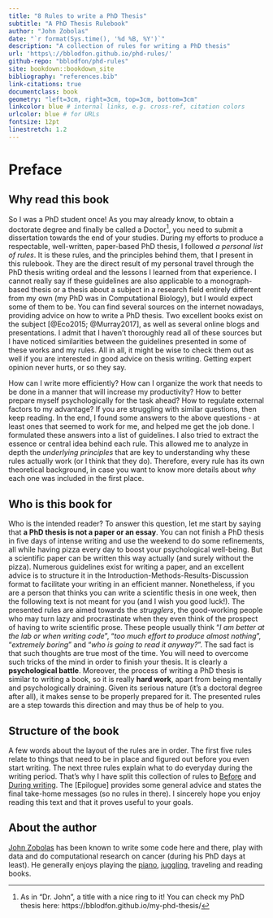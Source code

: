 ```yaml
---
title: "8 Rules to write a PhD Thesis"
subtitle: "A PhD Thesis Rulebook"
author: "John Zobolas"
date: "`r format(Sys.time(), '%d %B, %Y')`"
description: "A collection of rules for writing a PhD thesis"
url: 'https\://bblodfon.github.io/phd-rules/'
github-repo: "bblodfon/phd-rules"
site: bookdown::bookdown_site
bibliography: "references.bib"
link-citations: true
documentclass: book
geometry: "left=3cm, right=3cm, top=3cm, bottom=3cm"
linkcolor: blue # internal links, e.g. cross-ref, citation colors
urlcolor: blue # for URLs
fontsize: 12pt
linestretch: 1.2
---
```


# Preface {-}

## Why read this book {-}

:::{.indent}
So I was a PhD student once!
As you may already know, to obtain a doctorate degree and finally be called a Doctor^[As in “Dr. John”, a title with a nice ring to it! You can check my PhD thesis here: https://bblodfon.github.io/my-phd-thesis/], you need to submit a dissertation towards the end of your studies.
During my efforts to produce a respectable, well-written, paper-based PhD thesis, I followed *a personal list of rules*.
It is these rules, and the principles behind them, that I present in this rulebook.
They are the direct result of my personal travel through the PhD thesis writing ordeal and the lessons I learned from that experience.
I cannot really say if these guidelines are also applicable to a monograph-based thesis or a thesis about a subject in a research field entirely different from my own (my PhD was in Computational Biology), but I would expect some of them to be.
You can find several sources on the internet nowadays, providing advice on how to write a PhD thesis.
Two excellent books exist on the subject [@Eco2015; @Murray2017], as well as several online blogs and presentations.
I admit that I haven't thoroughly read all of these sources but I have noticed similarities between the guidelines presented in some of these works and my rules.
All in all, it might be wise to check them out as well if you are interested in good advice on thesis writing.
Getting expert opinion never hurts, or so they say.
:::

:::{.indent}
How can I write more efficiently?
How can I organize the work that needs to be done in a manner that will increase my productivity?
How to better prepare myself psychologically for the task ahead?
How to regulate external factors to my advantage?
If you are struggling with similar questions, then keep reading.
In the end, I found some answers to the above questions - at least ones that seemed to work for me, and helped me get the job done.
I formulated these answers into a list of guidelines.
I also tried to extract the essence or central idea behind each rule.
This allowed me to analyze in depth the *underlying principles* that are key to understanding why these rules actually work (or I think that they do).
Therefore, every rule has its own theoretical background, in case you want to know more details about *why* each one was included in the first place.
:::

## Who is this book for {-}

:::{.indent}
Who is the intended reader?
To answer this question, let me start by saying that **a PhD thesis is not a paper or an essay**.
You can not finish a PhD thesis in five days of intense writing and use the weekend to do some refinements, all while having pizza every day to boost your psychological well-being.
But a scientific paper can be written this way actually (and surely without the pizza).
Numerous guidelines exist for writing a paper, and an excellent advice is to structure it in the Introduction-Methods-Results-Discussion format to facilitate your writing in an efficient manner.
Nonetheless, if you are a person that thinks you can write a scientific thesis in one week, then the following text is not meant for you (and I wish you good luck!).
The presented rules are aimed towards the *strugglers*, the good-working people who may turn lazy and procrastinate when they even think of the prospect of having to write scientific prose.
These people usually think "*I am better at the lab or when writing code*", "*too much effort to produce almost nothing*", "*extremely boring*" and "*who is going to read it anyway?*".
The sad fact is that such thoughts are true most of the time.
You will need to overcome such tricks of the mind in order to finish your thesis.
It is clearly a **psychological battle**.
Moreover, the process of writing a PhD thesis is similar to writing a book, so it is really **hard work**, apart from being mentally and psychologically draining.
Given its serious nature (it's a doctoral degree after all), it makes sense to be properly prepared for it.
The presented rules are a step towards this direction and may thus be of help to you.
:::

## Structure of the book {-}

:::{.indent}
A few words about the layout of the rules are in order.
The first five rules relate to things that need to be in place and figured out before you even start writing.
The next three rules explain what to do everyday during the writing period.
That's why I have split this collection of rules to [Before](#before) and [During writing](#during).
The [Epilogue] provides some general advice and states the final take-home messages (so no rules in there).
I sincerely hope you enjoy reading this text and that it proves useful to your goals.
:::

## About the author {-}

[John Zobolas](https://github.com/bblodfon) has been known to write some code here and there, play with data and do computational research on cancer (during his PhD days at least).
He generally enjoys playing the [piano](https://www.youtube.com/c/JohnZobolas), [juggling](https://www.instagram.com/bblodfon312/), traveling and reading books.

